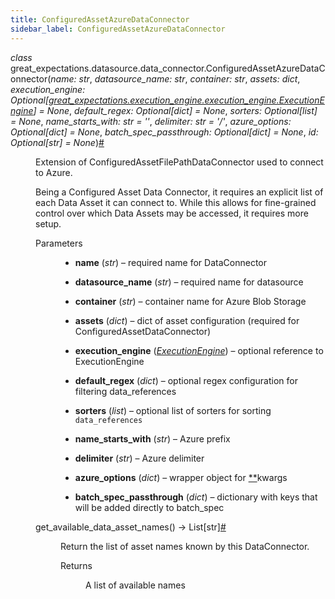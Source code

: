 ```yaml
---
title: ConfiguredAssetAzureDataConnector
sidebar_label: ConfiguredAssetAzureDataConnector
---
```



<section class="sphinx-api-doc" id="configuredassetazuredataconnector">

<dl class="py class">
<dt class="sig sig-object py" id="great_expectations.datasource.data_connector.ConfiguredAssetAzureDataConnector">
<em class="property"><span class="pre">class</span><span class="w"> </span></em><span class="sig-prename descclassname"><span class="pre">great_expectations.datasource.data_connector.</span></span><span class="sig-name descname"><span class="pre">ConfiguredAssetAzureDataConnector</span></span><span class="sig-paren">(</span><em class="sig-param"><span class="n"><span class="pre">name</span></span><span class="p"><span class="pre">:</span></span><span class="w"> </span><span class="n"><span class="pre">str</span></span></em>, <em class="sig-param"><span class="n"><span class="pre">datasource_name</span></span><span class="p"><span class="pre">:</span></span><span class="w"> </span><span class="n"><span class="pre">str</span></span></em>, <em class="sig-param"><span class="n"><span class="pre">container</span></span><span class="p"><span class="pre">:</span></span><span class="w"> </span><span class="n"><span class="pre">str</span></span></em>, <em class="sig-param"><span class="n"><span class="pre">assets</span></span><span class="p"><span class="pre">:</span></span><span class="w"> </span><span class="n"><span class="pre">dict</span></span></em>, <em class="sig-param"><span class="n"><span class="pre">execution_engine</span></span><span class="p"><span class="pre">:</span></span><span class="w"> </span><span class="n"><span class="pre">Optional</span><span class="p"><span class="pre">[</span></span><a class="reference internal" href="../../execution_engine/ExecutionEngine_class" title="great_expectations.execution_engine.execution_engine.ExecutionEngine"><span class="pre">great_expectations.execution_engine.execution_engine.ExecutionEngine</span></a><span class="p"><span class="pre">]</span></span></span><span class="w"> </span><span class="o"><span class="pre">=</span></span><span class="w"> </span><span class="default_value"><span class="pre">None</span></span></em>, <em class="sig-param"><span class="n"><span class="pre">default_regex</span></span><span class="p"><span class="pre">:</span></span><span class="w"> </span><span class="n"><span class="pre">Optional</span><span class="p"><span class="pre">[</span></span><span class="pre">dict</span><span class="p"><span class="pre">]</span></span></span><span class="w"> </span><span class="o"><span class="pre">=</span></span><span class="w"> </span><span class="default_value"><span class="pre">None</span></span></em>, <em class="sig-param"><span class="n"><span class="pre">sorters</span></span><span class="p"><span class="pre">:</span></span><span class="w"> </span><span class="n"><span class="pre">Optional</span><span class="p"><span class="pre">[</span></span><span class="pre">list</span><span class="p"><span class="pre">]</span></span></span><span class="w"> </span><span class="o"><span class="pre">=</span></span><span class="w"> </span><span class="default_value"><span class="pre">None</span></span></em>, <em class="sig-param"><span class="n"><span class="pre">name_starts_with</span></span><span class="p"><span class="pre">:</span></span><span class="w"> </span><span class="n"><span class="pre">str</span></span><span class="w"> </span><span class="o"><span class="pre">=</span></span><span class="w"> </span><span class="default_value"><span class="pre">''</span></span></em>, <em class="sig-param"><span class="n"><span class="pre">delimiter</span></span><span class="p"><span class="pre">:</span></span><span class="w"> </span><span class="n"><span class="pre">str</span></span><span class="w"> </span><span class="o"><span class="pre">=</span></span><span class="w"> </span><span class="default_value"><span class="pre">'/'</span></span></em>, <em class="sig-param"><span class="n"><span class="pre">azure_options</span></span><span class="p"><span class="pre">:</span></span><span class="w"> </span><span class="n"><span class="pre">Optional</span><span class="p"><span class="pre">[</span></span><span class="pre">dict</span><span class="p"><span class="pre">]</span></span></span><span class="w"> </span><span class="o"><span class="pre">=</span></span><span class="w"> </span><span class="default_value"><span class="pre">None</span></span></em>, <em class="sig-param"><span class="n"><span class="pre">batch_spec_passthrough</span></span><span class="p"><span class="pre">:</span></span><span class="w"> </span><span class="n"><span class="pre">Optional</span><span class="p"><span class="pre">[</span></span><span class="pre">dict</span><span class="p"><span class="pre">]</span></span></span><span class="w"> </span><span class="o"><span class="pre">=</span></span><span class="w"> </span><span class="default_value"><span class="pre">None</span></span></em>, <em class="sig-param"><span class="n"><span class="pre">id</span></span><span class="p"><span class="pre">:</span></span><span class="w"> </span><span class="n"><span class="pre">Optional</span><span class="p"><span class="pre">[</span></span><span class="pre">str</span><span class="p"><span class="pre">]</span></span></span><span class="w"> </span><span class="o"><span class="pre">=</span></span><span class="w"> </span><span class="default_value"><span class="pre">None</span></span></em><span class="sig-paren">)</span><a class="headerlink" href="#great_expectations.datasource.data_connector.ConfiguredAssetAzureDataConnector" title="Permalink to this definition">#</a>
</dt>

<dd>
<p>Extension of ConfiguredAssetFilePathDataConnector used to connect to Azure.</p>
<p>Being a Configured Asset Data Connector, it requires an explicit list of each Data Asset it can
connect to. While this allows for fine-grained control over which Data Assets may be accessed,
it requires more setup.</p>
<dl class="field-list simple">
<dt class="field-odd">Parameters
</dt>

<dd class="field-odd"><ul class="simple">
<li><p><strong>name</strong> (<em>str</em>) – required name for DataConnector</p></li>
<li><p><strong>datasource_name</strong> (<em>str</em>) – required name for datasource</p></li>
<li><p><strong>container</strong> (<em>str</em>) – container name for Azure Blob Storage</p></li>
<li><p><strong>assets</strong> (<em>dict</em>) – dict of asset configuration (required for ConfiguredAssetDataConnector)</p></li>
<li><p><strong>execution_engine</strong> (<a class="reference internal" href="../../execution_engine/ExecutionEngine_class" title="great_expectations.execution_engine.ExecutionEngine"><em>ExecutionEngine</em></a>) – optional reference to ExecutionEngine</p></li>
<li><p><strong>default_regex</strong> (<em>dict</em>) – optional regex configuration for filtering data_references</p></li>
<li><p><strong>sorters</strong> (<em>list</em>) – optional list of sorters for sorting <code class="docutils literal notranslate"><span class="pre">data_references</span></code></p></li>
<li><p><strong>name_starts_with</strong> (<em>str</em>) – Azure prefix</p></li>
<li><p><strong>delimiter</strong> (<em>str</em>) – Azure delimiter</p></li>
<li><p><strong>azure_options</strong> (<em>dict</em>) – wrapper object for <a href="#id1"><span class="problematic" id="id2">**</span></a>kwargs</p></li>
<li><p><strong>batch_spec_passthrough</strong> (<em>dict</em>) – dictionary with keys that will be added directly to batch_spec</p></li>
</ul>
</dd>
</dl>
<dl class="py method">
<dt class="sig sig-object py" id="great_expectations.datasource.data_connector.ConfiguredAssetAzureDataConnector.get_available_data_asset_names">
<span class="sig-name descname"><span class="pre">get_available_data_asset_names</span></span><span class="sig-paren">(</span><span class="sig-paren">)</span> <span class="sig-return"><span class="sig-return-icon">→</span> <span class="sig-return-typehint"><span class="pre">List</span><span class="p"><span class="pre">[</span></span><span class="pre">str</span><span class="p"><span class="pre">]</span></span></span></span><a class="headerlink" href="#great_expectations.datasource.data_connector.ConfiguredAssetAzureDataConnector.get_available_data_asset_names" title="Permalink to this definition">#</a>
</dt>

<dd>
<p>Return the list of asset names known by this DataConnector.</p>
<dl class="field-list simple">
<dt class="field-odd">Returns
</dt>

<dd class="field-odd"><p>A list of available names</p>
</dd>
</dl>
</dd></dl>
</dd></dl>
</section>
